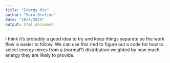 ```yaml
---
title: "Energy Mix"
author: "Sara Orofino"
date: "10/3/2019"
output: html_document
---
```


I think it's probably a good idea to try and keep things separate so the work flow is easier to follow. We can use this rmd to figure out a code for how to select energy mixes from a (normal?) distribution weighted by how much energy they are likely to provide. 